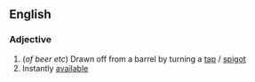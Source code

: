 ==English==

===Adjective===
{{en-adj|-|pos=[[on]] [[tap]]}}

#(''of beer etc'') Drawn off from a barrel by turning a [[tap]] / [[spigot]]
# Instantly [[available]]